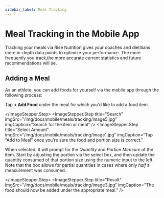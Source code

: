 ```yaml
---
sidebar_label: Meal Tracking
---
```




# Meal Tracking in the Mobile App

Tracking your meals via Rise Nutrition gives your coaches and dietitians more
in-depth data points to optimize your performance. The more frequently you track,the more accurate current statistics and future recommendations will be.

## Adding a Meal

As an athlete, you can add foods for yourself via the mobile app through the following process:

<ImageStepper>
  <ImageStepper.Step
    title="Open Meals"
    imgSrc="/img/docs/mobile/meals/tracking/image2.jpg"
    imgCaption="From the main screen, tap Meals"
  />
  <ImageStepper.Step
    title="Select a Meal"
    imgSrc="/img/docs/mobile/meals/tracking/image4.jpg"
    imgCaption="Select what meal to add an item to"
  >

Tap **+ Add Food** under the meal for which you'd like to add a food item.

  </ImageStepper.Step>
  <ImageStepper.Step
    title="Search"
    imgSrc="/img/docs/mobile/meals/tracking/image5.jpg"
    imgCaption="Search for the item or meal"
  />
  <ImageStepper.Step
    title="Select Amount"
    imgSrc="/img/docs/mobile/meals/tracking/image1.jpg"
    imgCaption="Tap “Add to Meal” once you're sure the food and portion size is correct."
  >

When selected, it will prompt for the _Quantity_ and _Portion Measure_ of the item.
Start by adjusting the portion via the select box, and then update the quantity consumed
of that portion size using the numeric input to the left. Note that the box allows for
partial quantities in cases where only _half_ a measurement was consumed.

  </ImageStepper.Step>
  <ImageStepper.Step
    title="Result"
    imgSrc="/img/docs/mobile/meals/tracking/image3.jpg"
    imgCaption="The food should now be added under the appropriate meal."
  />

</ImageStepper>
